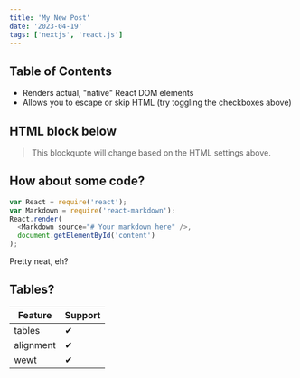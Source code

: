 ```yaml
---
title: 'My New Post'
date: '2023-04-19'
tags: ['nextjs', 'react.js']
---
```


## Table of Contents
* Renders actual, "native" React DOM elements
* Allows you to escape or skip HTML (try toggling the checkboxes above)

## HTML block below
<blockquote>
This blockquote will change based on the HTML settings above.
</blockquote>

## How about some code?

```js
var React = require('react');
var Markdown = require('react-markdown');
React.render(
  <Markdown source="# Your markdown here" />,
  document.getElementById('content')
);
```
Pretty neat, eh?

## Tables?
| Feature   | Support |
| --------- | ------- |
| tables    | ✔ |
| alignment | ✔ |
| wewt      | ✔ |
